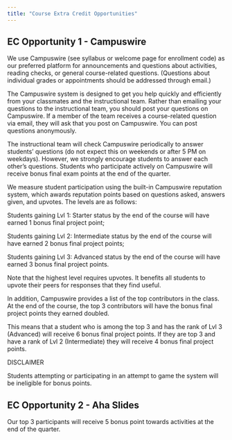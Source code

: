 ```yaml
---
title: "Course Extra Credit Opportunities"
---
```


## EC Opportunity 1 - Campuswire

We use Campuswire (see syllabus or welcome page for enrollment code) as our preferred platform for announcements and questions about activities, reading checks, or general course-related questions. (Questions about individual grades or appointments should be addressed through email.)

The Campuswire system is designed to get you help quickly and efficiently from your classmates and the instructional team. Rather than emailing your questions to the instructional team, you should post your questions on Campuswire. If a member of the team receives a course-related question via email, they will ask that you post on Campuswire. You can post questions anonymously.

The instructional team will check Campuswire periodically to answer students' questions (do not expect this on weekends or after 5 PM on weekdays). However, we strongly encourage students to answer each other's questions. Students who participate actively on Campuswire will receive bonus final exam points at the end of the quarter.

We measure student participation using the built-in Campuswire reputation system, which awards reputation points based on questions asked, answers given, and upvotes. The levels are as follows:

Students gaining Lvl 1: Starter status by the end of the course will have earned 1 bonus final project point;

Students gaining Lvl 2: Intermediate status by the end of the course will have earned 2 bonus final project points;

Students gaining Lvl 3: Advanced status by the end of the course will have earned 3 bonus final project points.

Note that the highest level requires upvotes. It benefits all students to upvote their peers for responses that they find useful.

In addition, Campuswire provides a list of the top contributors in the class. At the end of the course, the top 3 contributors will have the bonus final project points they earned doubled.

This means that a student who is among the top 3 and has the rank of Lvl 3 (Advanced) will receive 6 bonus final project points. If they are top 3 and have a rank of Lvl 2 (Intermediate) they will receive 4 bonus final project points.

DISCLAIMER

Students attempting or participating in an attempt to game the system will be ineligible for bonus points.

## EC Opportunity 2 - Aha Slides

Our top 3 participants will receive 5 bonus point towards activities at the end of the quarter.

<!-- ## EC Opportunity 2 - Stats and Data Science Articles -->

<!-- Check out the tab "Stats and Data IRL". Statistics and data science is an interdisciplinary field that is often used in a variety of areas of study (biology, business, ecology, healthcare, psychology, sociology, etc.) At the top of the page are a few interesting articles about statistics and/or data science. Select an article to read and write a one to two paragraph response describing what you learned from the article and how statistics/data science was used. -->

<!-- You can submit 1 response for 1 bonus point toward participation. Yes, you can get over 100% in this category. -->

<!-- ## EC Opportunity 2 - Sample Exams -->

<!-- Complete any of the 3 sample exams **by the due date** and upload the completed sample exam to the respective Canvas assignment. Each sample exam will count as 1 bonus points toward activities. Yes, you can get over 100% in this category. -->

<!-- Requirements: -->

<!-- -   name is submitted -->

<!-- -   every question/exercise must be submitted. -->

<!-- -   properly downloaded (No NA responses/exercises) -->

<!-- -   in the comments of the submission report whether or not there were any issues. If there were none simply state "no issues" -->

<!-- **If you do not complete every one of those requirements you will not get credit.** This is checking that 1) there are no bugs for me to fix prior to the exam and 2) you know how to properly submit an exam. It will NOT be graded for accuracy. -->
